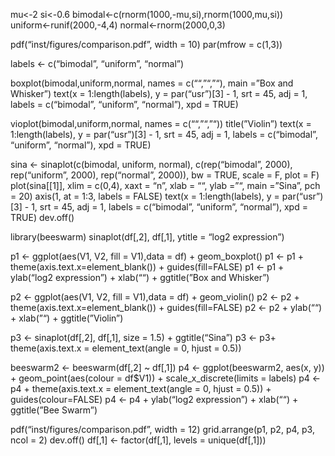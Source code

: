 mu<-2
si<-0.6
bimodal<-c(rnorm(1000,-mu,si),rnorm(1000,mu,si)) 
uniform<-runif(2000,-4,4)
normal<-rnorm(2000,0,3)

pdf("inst/figures/comparison.pdf", width = 10)
par(mfrow = c(1,3))

labels <- c("bimodal", "uniform", "normal")

boxplot(bimodal,uniform,normal, names = c("", "", ""), main = "Box and Whisker")
text(x = 1:length(labels), y = par("usr")[3] - 1, srt = 45, adj = 1,
     labels = c("bimodal", "uniform", "normal"), xpd = TRUE)

vioplot(bimodal,uniform,normal, names = c("", "", ""))
title("Violin")
text(x = 1:length(labels), y = par("usr")[3] - 1, srt = 45, adj = 1,
     labels = c("bimodal", "uniform", "normal"), xpd = TRUE)

sina <- sinaplot(c(bimodal, uniform, normal), c(rep("bimodal", 2000), rep("uniform", 2000),
                                        rep("normal", 2000)), bw = TRUE, scale = F, plot = F)
plot(sina[[1]], xlim = c(0,4), xaxt = "n", xlab = "", ylab = "", main = "Sina", pch = 20)
axis(1, at = 1:3, labels = FALSE)
text(x = 1:length(labels), y = par("usr")[3] - 1, srt = 45, adj = 1,
     labels = c("bimodal", "uniform", "normal"), xpd = TRUE)
dev.off()

library(beeswarm)
sinaplot(df[,2], df[,1], ytitle = "log2 expression")


p1 <- ggplot(aes(V1, V2, fill = V1),data = df) + geom_boxplot() 
p1 <- p1 + theme(axis.text.x=element_blank()) + guides(fill=FALSE)
p1 <- p1 + ylab("log2 expression") + xlab("") + ggtitle("Box and Whisker")

p2 <- ggplot(aes(V1, V2, fill = V1),data = df) + geom_violin() 
p2 <- p2 + theme(axis.text.x=element_blank()) + guides(fill=FALSE) 
p2 <- p2 + ylab("") + xlab("") + ggtitle("Violin")

p3 <- sinaplot(df[,2], df[,1], size = 1.5) + ggtitle("Sina")
p3 <- p3+ theme(axis.text.x = element_text(angle = 0, hjust = 0.5)) 

beeswarm2 <- beeswarm(df[,2] ~ df[,1])
p4 <- ggplot(beeswarm2, aes(x, y)) + geom_point(aes(colour = df$V1)) + scale_x_discrete(limits = labels)
p4 <- p4 + theme(axis.text.x = element_text(angle = 0, hjust = 0.5)) + guides(colour=FALSE) 
p4 <- p4 + ylab("log2 expression") + xlab("") + ggtitle("Bee Swarm")

pdf("inst/figures/comparison.pdf", width = 12)
grid.arrange(p1, p2, p4, p3, ncol = 2)
dev.off()
df[,1] <- factor(df[,1], levels = unique(df[,1]))
